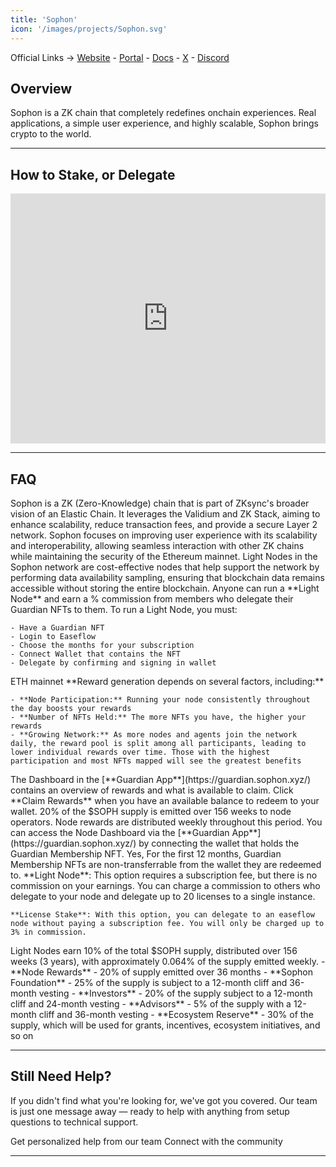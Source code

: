 ```yaml
---
title: 'Sophon'
icon: '/images/projects/Sophon.svg'
---
```


Official Links → [Website](https://sophon.xyz/) - [Portal](https://portal.sophon.xyz/) - [Docs](https://docs.sophon.xyz/) - [X](https://x.com/sophon) - [Discord](https://discord.com/invite/sophonhub)

## Overview

Sophon is a ZK chain that completely redefines onchain experiences. Real applications, a simple user experience, and highly scalable, Sophon brings crypto to the world.

---
## How to Stake, or Delegate
<Frame caption="">
  <iframe 
    width="100%" 
    height="400" 
    src="https://www.youtube.com/embed/keSgfBgoMuc" 
    title="Sophon Light Node" 
    frameBorder="0" 
    allow="accelerometer; autoplay; clipboard-write; encrypted-media; gyroscope; picture-in-picture" 
    allowFullScreen>
  </iframe>
</Frame>

---

## FAQ
<AccordionGroup>
  <Accordion title="What is Sophon?">
    Sophon is a ZK (Zero-Knowledge) chain that is part of ZKsync's broader vision of an Elastic Chain. It leverages the Validium and ZK Stack, aiming to enhance scalability, reduce transaction fees, and provide a secure Layer 2 network. Sophon focuses on improving user experience with its scalability and interoperability, allowing seamless interaction with other ZK chains while maintaining the security of the Ethereum mainnet.
  </Accordion>
  
  <Accordion title="What are Light Nodes?">
    Light Nodes in the Sophon network are cost-effective nodes that help support the network by performing data availability sampling, ensuring that blockchain data remains accessible without storing the entire blockchain.
  </Accordion>
  
  <Accordion title="Who can run a node?">
    Anyone can run a **Light Node** and earn a % commission from members who delegate their Guardian NFTs to them.
  </Accordion>
  
  <Accordion title="How to setup and run Light Nodes?">
    To run a Light Node, you must:
    
    - Have a Guardian NFT
    - Login to Easeflow
    - Choose the months for your subscription
    - Connect Wallet that contains the NFT
    - Delegate by confirming and signing in wallet
  </Accordion>
  
  <Accordion title="On what chain is the project running?">
    ETH mainnet
  </Accordion>
  
  <Accordion title="How to earn rewards?">
    **Reward generation depends on several factors, including:**
    
    - **Node Participation:** Running your node consistently throughout the day boosts your rewards
    - **Number of NFTs Held:** The more NFTs you have, the higher your rewards
    - **Growing Network:** As more nodes and agents join the network daily, the reward pool is split among all participants, leading to lower individual rewards over time. Those with the highest participation and most NFTs mapped will see the greatest benefits
  </Accordion>
  
  <Accordion title="How do I claim rewards?">
    The Dashboard in the [**Guardian App**](https://guardian.sophon.xyz/) contains an overview of rewards and what is available to claim. Click **Claim Rewards** when you have an available balance to redeem to your wallet.
  </Accordion>
  
  <Accordion title="How is the vesting schedule structured?">
    20% of the $SOPH supply is emitted over 156 weeks to node operators. Node rewards are distributed weekly throughout this period.
  </Accordion>
  
  <Accordion title="Where can I monitor my node?">
    You can access the Node Dashboard via the [**Guardian App**](https://guardian.sophon.xyz/) by connecting the wallet that holds the Guardian Membership NFT.
  </Accordion>
  
  <Accordion title="Are the Guardian NFTs transferable? If yes, after how long?">
    Yes, For the first 12 months, Guardian Membership NFTs are non-transferrable from the wallet they are redeemed to.
  </Accordion>
  
  <Accordion title="What's the difference between Sophon Light Node and Sophon License Stake?">
    **Light Node**: This option requires a subscription fee, but there is no commission on your earnings. You can charge a commission to others who delegate to your node and delegate up to 20 licenses to a single instance.
    
    **License Stake**: With this option, you can delegate to an easeflow node without paying a subscription fee. You will only be charged up to 3% in commission.
  </Accordion>
  
  <Accordion title="What are Light node rewards?">
    Light Nodes earn 10% of the total $SOPH supply, distributed over 156 weeks (3 years), with approximately 0.064% of the supply emitted weekly.
  </Accordion>
  
  <Accordion title="What is the token distribution plan?">
    - **Node Rewards** - 20% of supply emitted over 36 months
    - **Sophon Foundation** - 25% of the supply is subject to a 12-month cliff and 36-month vesting
    - **Investors** - 20% of the supply subject to a 12-month cliff and 24-month vesting
    - **Advisors** - 5% of the supply with a 12-month cliff and 36-month vesting
    - **Ecosystem Reserve** - 30% of the supply, which will be used for grants, incentives, ecosystem initiatives, and so on
  </Accordion>
</AccordionGroup>

---

## Still Need Help?

If you didn't find what you're looking for, we've got you covered. Our team is just one message away — ready to help with anything from setup questions to technical support.

<CardGroup cols={2}>
  <Card title="Open Support Ticket" icon="rectangle-stack" href="https://discord.com/channels/1217243890352914552/1220638161407836241">
    Get personalized help from our team
  </Card>
  <Card title="Join Discord" icon="message-circle" href="https://discord.com/invite/JDkD4EaqcZ">
    Connect with the community
  </Card>
</CardGroup>

--- 